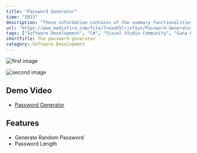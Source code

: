 ```yaml
---
title: "Password Generator"
time: "2023"
description: "These information contains of the summary functionalities of this projects."
url: "https://www.mediafire.com/file/7rwxah5lrjxf1yn/Password-Generator.rar/file"
tags: ["Software Development", "C#", "Visual Studio Community", "Guna Framework"]
shortTitle: The password generator
category: Software Development
---
```


<Image
  src="/projects/passwordgenerator/image1.png"
  alt="first image"
  width={2580}
  height={1691}
/>

<Image
  src="/projects/passwordgenerator/image2.png"
  alt="second image"
  width={2580}
  height={1691}
/>

## Demo Video
- [Password Generator](https://youtu.be/GLdNsSdp8Wc)

## Features
- Generate Random Password
- Password Length

